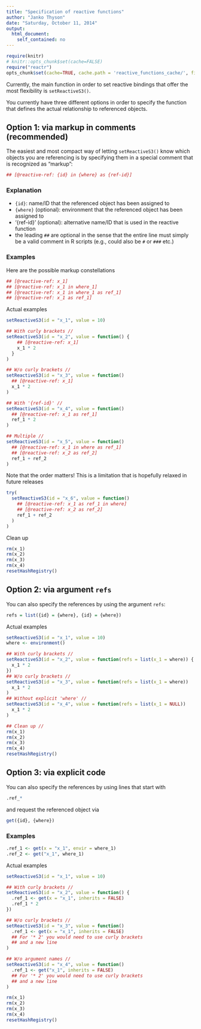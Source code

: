 ```yaml
---
title: "Specification of reactive functions"
author: "Janko Thyson"
date: "Saturday, October 11, 2014"
output:
  html_document:
    self_contained: no
---
```


```r
require(knitr)
# knitr::opts_chunk$set(cache=FALSE)
require("reactr")
opts_chunk$set(cache=TRUE, cache.path = 'reactive_functions_cache/', fig.path='img/')
```

Currently, the main function in order to set reactive bindings that offer the most flexibility is `setReactiveS3()`.

You currently have three different options in order to specify the function that defines the actual relationship to referenced objects.

## Option 1: via markup in comments (recommended)

The easiest and most compact way of letting `setReactiveS3()` know which objects you are referencing is by specifying them in a special comment that is recognized as "markup":

```r
## [@reactive-ref: {id} in {where} as {ref-id}]
```

### Explanation

- `{id}`: name/ID that the referenced object has been assigned to
- `{where}` (optional): environment that the referenced object has been assigned to
- '{ref-id}' (optional): alternative name/ID that is used in the reactive function
- the leading `##` are optional in the sense that the entire line must simply be a valid comment in R scripts (e.g., could also be `#` or `###` etc.)

### Examples

Here are the possible markup constellations

```r
## [@reactive-ref: x_1]
## [@reactive-ref: x_1 in where_1]
## [@reactive-ref: x_1 in where_1 as ref_1]
## [@reactive-ref: x_1 as ref_1]
```

Actual examples

```r
setReactiveS3(id = "x_1", value = 10)

## With curly brackets //
setReactiveS3(id = "x_2", value = function() {
    ## [@reactive-ref: x_1]
    x_1 * 2
  }
)

## W/o curly brackets //
setReactiveS3(id = "x_3", value = function()
  ## [@reactive-ref: x_1]
  x_1 * 2
)

## With '{ref-id}' //
setReactiveS3(id = "x_4", value = function()
  ## [@reactive-ref: x_1 as ref_1]
  ref_1 * 2
)

## Multiple //
setReactiveS3(id = "x_5", value = function()
  ## [@reactive-ref: x_1 in where as ref_1]
  ## [@reactive-ref: x_2 as ref_2]
  ref_1 + ref_2
)
```

Note that the order matters!
This is a limitation that is hopefully relaxed in future releases

```r
try(
  setReactiveS3(id = "x_6", value = function()
    ## [@reactive-ref: x_1 as ref_1 in where]
    ## [@reactive-ref: x_2 as ref_2]
    ref_1 + ref_2
  )
)
```

Clean up 

```r
rm(x_1)
rm(x_2)
rm(x_3)
rm(x_4)
resetHashRegistry()

```

## Option 2: via argument `refs`

You can also specify the references by using the argument `refs`:

```r
refs = list({id} = {where}, {id} = {where})
```

Actual examples

```r
setReactiveS3(id = "x_1", value = 10)
where <- environment()

## With curly brackets //
setReactiveS3(id = "x_2", value = function(refs = list(x_1 = where)) {
  x_1 * 2
})
## W/o curly brackets //
setReactiveS3(id = "x_3", value = function(refs = list(x_1 = where))
  x_1 * 2
)
## Without explicit 'where' //
setReactiveS3(id = "x_4", value = function(refs = list(x_1 = NULL))
  x_1 * 2
)

## Clean up //
rm(x_1)
rm(x_2)
rm(x_3)
rm(x_4)
resetHashRegistry()
```

## Option 3: via explicit code 

You can also specify the references by using lines that start with 

```r
.ref_*
```

and request the referenced object via 

```r
get({id}, {where})
```

### Examples

```r
.ref_1 <- get(x = "x_1", envir = where_1)
.ref_2 <- get("x_1", where_1)
```

Actual examples

```r
setReactiveS3(id = "x_1", value = 10)

## With curly brackets //
setReactiveS3(id = "x_2", value = function() {
  .ref_1 <- get(x = "x_1", inherits = FALSE)
  .ref_1 * 2
})

## W/o curly brackets //
setReactiveS3(id = "x_3", value = function()
  .ref_1 <- get(x = "x_1", inherits = FALSE)
  ## For '* 2' you would need to use curly brackets 
  ## and a new line
)

## W/o argument names //
setReactiveS3(id = "x_4", value = function()
  .ref_1 <- get("x_1", inherits = FALSE)
  ## For '* 2' you would need to use curly brackets 
  ## and a new line
)

rm(x_1)
rm(x_2)
rm(x_3)
rm(x_4)
resetHashRegistry()
```
